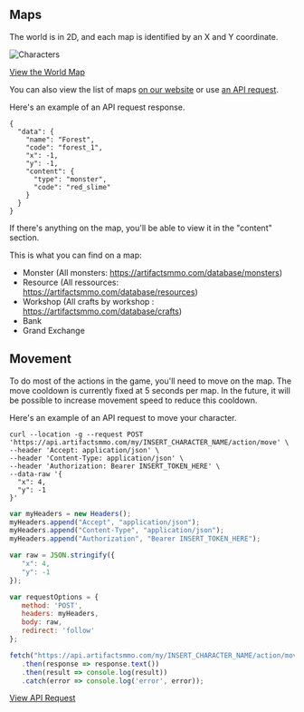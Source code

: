 ## Maps
  
The world is in 2D, and each map is identified by an X and Y coordinate.

![Characters](https://api.artifactsmmo.com/images/docs/map.png)

[View the World Map](https://artifactsmmo.com/database/maps/world)

You can also view the list of maps [on our website](https://artifactsmmo.com/database/maps) or use [an API request](https://api.artifactsmmo.com/docs/#/operations/all_maps_maps__get).

Here's an example of an API request response.

```http filename="JSON" copy
{
  "data": {
    "name": "Forest",
    "code": "forest_1",
    "x": -1,
    "y": -1,
    "content": {
      "type": "monster",
      "code": "red_slime"
    }
  }
}
```

If there's anything on the map, you'll be able to view it in the "content" section.

This is what you can find on a map:
* Monster (All monsters: https://artifactsmmo.com/database/monsters)
* Resource (All ressources: https://artifactsmmo.com/database/resources)
* Workshop (All crafts by workshop : https://artifactsmmo.com/database/crafts)
* Bank
* Grand Exchange


## Movement
 
To do most of the actions in the game, you'll need to move on the map.
The move cooldown is currently fixed at 5 seconds per map. In the future, it will be possible to increase movement speed to reduce this cooldown.

Here's an example of an API request to move your character.

```http filename="cURL" copy
curl --location -g --request POST 'https://api.artifactsmmo.com/my/INSERT_CHARACTER_NAME/action/move' \
--header 'Accept: application/json' \
--header 'Content-Type: application/json' \
--header 'Authorization: Bearer INSERT_TOKEN_HERE' \
--data-raw '{
  "x": 4,
  "y": -1
}'
```
```js filename="Javascript" copy
var myHeaders = new Headers();
myHeaders.append("Accept", "application/json");
myHeaders.append("Content-Type", "application/json");
myHeaders.append("Authorization", "Bearer INSERT_TOKEN_HERE");

var raw = JSON.stringify({
   "x": 4,
   "y": -1
});

var requestOptions = {
   method: 'POST',
   headers: myHeaders,
   body: raw,
   redirect: 'follow'
};

fetch("https://api.artifactsmmo.com/my/INSERT_CHARACTER_NAME/action/move", requestOptions)
   .then(response => response.text())
   .then(result => console.log(result))
   .catch(error => console.log('error', error));
```

[View API Request](https://api.artifactsmmo.com/docs/#/operations/action_move_my__name__action_move_post)
